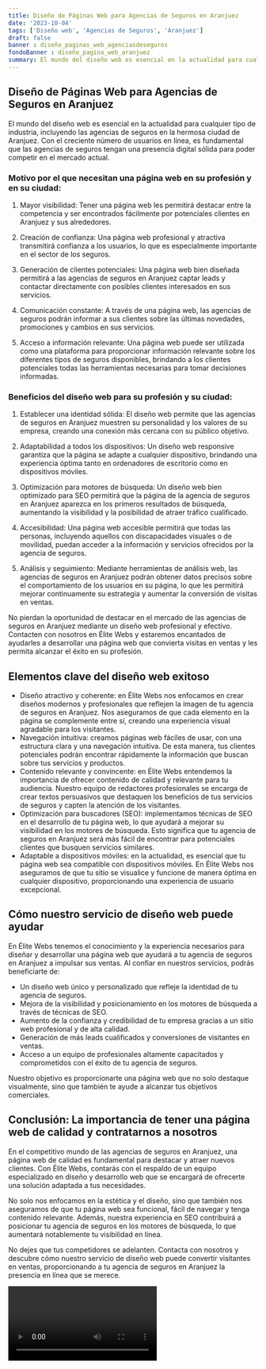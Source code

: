 ```yaml
---
title: Diseño de Páginas Web para Agencias de Seguros en Aranjuez
date: '2023-10-04'
tags: ['Diseño web', 'Agencias de Seguros', 'Aranjuez']
draft: false
banner : diseño_paginas_web_agenciasdeseguros
fondoBanner : diseño_pagina_web_aranjuez
summary: El mundo del diseño web es esencial en la actualidad para cualquier tipo de industria, incluyendo las agencias de seguros en la hermosa ciudad de Aranjuez. Con el creciente número de usuarios en línea, es fundamental que las agencias de seguros tengan una presencia digital sólida para poder competir en el mercado actual.
---
```


## Diseño de Páginas Web para Agencias de Seguros en Aranjuez

El mundo del diseño web es esencial en la actualidad para cualquier tipo de industria, incluyendo las agencias de seguros en la hermosa ciudad de Aranjuez. Con el creciente número de usuarios en línea, es fundamental que las agencias de seguros tengan una presencia digital sólida para poder competir en el mercado actual.

### Motivo por el que necesitan una página web en su profesión y en su ciudad:

1. Mayor visibilidad: Tener una página web les permitirá destacar entre la competencia y ser encontrados fácilmente por potenciales clientes en Aranjuez y sus alrededores.

2. Creación de confianza: Una página web profesional y atractiva transmitirá confianza a los usuarios, lo que es especialmente importante en el sector de los seguros.

3. Generación de clientes potenciales: Una página web bien diseñada permitirá a las agencias de seguros en Aranjuez captar leads y contactar directamente con posibles clientes interesados en sus servicios.

4. Comunicación constante: A través de una página web, las agencias de seguros podrán informar a sus clientes sobre las últimas novedades, promociones y cambios en sus servicios.

5. Acceso a información relevante: Una página web puede ser utilizada como una plataforma para proporcionar información relevante sobre los diferentes tipos de seguros disponibles, brindando a los clientes potenciales todas las herramientas necesarias para tomar decisiones informadas.

### Beneficios del diseño web para su profesión y su ciudad:

1. Establecer una identidad sólida: El diseño web permite que las agencias de seguros en Aranjuez muestren su personalidad y los valores de su empresa, creando una conexión más cercana con su público objetivo.

2. Adaptabilidad a todos los dispositivos: Un diseño web responsive garantiza que la página se adapte a cualquier dispositivo, brindando una experiencia óptima tanto en ordenadores de escritorio como en dispositivos móviles.

3. Optimización para motores de búsqueda: Un diseño web bien optimizado para SEO permitirá que la página de la agencia de seguros en Aranjuez aparezca en los primeros resultados de búsqueda, aumentando la visibilidad y la posibilidad de atraer tráfico cualificado.

4. Accesibilidad: Una página web accesible permitirá que todas las personas, incluyendo aquellos con discapacidades visuales o de movilidad, puedan acceder a la información y servicios ofrecidos por la agencia de seguros.

5. Análisis y seguimiento: Mediante herramientas de análisis web, las agencias de seguros en Aranjuez podrán obtener datos precisos sobre el comportamiento de los usuarios en su página, lo que les permitirá mejorar continuamente su estrategia y aumentar la conversión de visitas en ventas.

No pierdan la oportunidad de destacar en el mercado de las agencias de seguros en Aranjuez mediante un diseño web profesional y efectivo. Contacten con nosotros en Élite Webs y estaremos encantados de ayudarles a desarrollar una página web que convierta visitas en ventas y les permita alcanzar el éxito en su profesión.

<GifSeo />

<Cta />

## Elementos clave del diseño web exitoso

- Diseño atractivo y coherente: en Élite Webs nos enfocamos en crear diseños modernos y profesionales que reflejen la imagen de tu agencia de seguros en Aranjuez. Nos aseguramos de que cada elemento en la página se complemente entre sí, creando una experiencia visual agradable para los visitantes.
- Navegación intuitiva: creamos páginas web fáciles de usar, con una estructura clara y una navegación intuitiva. De esta manera, tus clientes potenciales podrán encontrar rápidamente la información que buscan sobre tus servicios y productos.
- Contenido relevante y convincente: en Élite Webs entendemos la importancia de ofrecer contenido de calidad y relevante para tu audiencia. Nuestro equipo de redactores profesionales se encarga de crear textos persuasivos que destaquen los beneficios de tus servicios de seguros y capten la atención de los visitantes.
- Optimización para buscadores (SEO): implementamos técnicas de SEO en el desarrollo de tu página web, lo que ayudará a mejorar su visibilidad en los motores de búsqueda. Esto significa que tu agencia de seguros en Aranjuez será más fácil de encontrar para potenciales clientes que busquen servicios similares.
- Adaptable a dispositivos móviles: en la actualidad, es esencial que tu página web sea compatible con dispositivos móviles. En Élite Webs nos aseguramos de que tu sitio se visualice y funcione de manera óptima en cualquier dispositivo, proporcionando una experiencia de usuario excepcional.

## Cómo nuestro servicio de diseño web puede ayudar

En Élite Webs tenemos el conocimiento y la experiencia necesarios para diseñar y desarrollar una página web que ayudará a tu agencia de seguros en Aranjuez a impulsar sus ventas. Al confiar en nuestros servicios, podrás beneficiarte de:

- Un diseño web único y personalizado que refleje la identidad de tu agencia de seguros.
- Mejora de la visibilidad y posicionamiento en los motores de búsqueda a través de técnicas de SEO.
- Aumento de la confianza y credibilidad de tu empresa gracias a un sitio web profesional y de alta calidad.
- Generación de más leads cualificados y conversiones de visitantes en ventas.
- Acceso a un equipo de profesionales altamente capacitados y comprometidos con el éxito de tu agencia de seguros.

Nuestro objetivo es proporcionarte una página web que no solo destaque visualmente, sino que también te ayude a alcanzar tus objetivos comerciales.

## Conclusión: La importancia de tener una página web de calidad y contratarnos a nosotros

En el competitivo mundo de las agencias de seguros en Aranjuez, una página web de calidad es fundamental para destacar y atraer nuevos clientes. Con Élite Webs, contarás con el respaldo de un equipo especializado en diseño y desarrollo web que se encargará de ofrecerte una solución adaptada a tus necesidades.

No solo nos enfocamos en la estética y el diseño, sino que también nos aseguramos de que tu página web sea funcional, fácil de navegar y tenga contenido relevante. Además, nuestra experiencia en SEO contribuirá a posicionar tu agencia de seguros en los motores de búsqueda, lo que aumentará notablemente tu visibilidad en línea.

No dejes que tus competidores se adelanten. Contacta con nosotros y descubre cómo nuestro servicio de diseño web puede convertir visitantes en ventas, proporcionando a tu agencia de seguros en Aranjuez la presencia en línea que se merece.

<Video />

<CtaBot job='Agencias de Seguros' city='Aranjuez'/>

<Gmaps query='Aranjuez+españa+maps' />